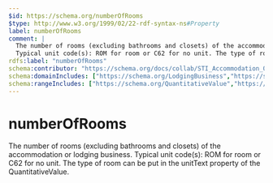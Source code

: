 ```yaml
---
$id: https://schema.org/numberOfRooms
$type: http://www.w3.org/1999/02/22-rdf-syntax-ns#Property
label: numberOfRooms
comment: |
  The number of rooms (excluding bathrooms and closets) of the accommodation or lodging business.
  Typical unit code(s): ROM for room or C62 for no unit. The type of room can be put in the unitText property of the QuantitativeValue.
rdfs:label: "numberOfRooms"
schema:contributor: "https://schema.org/docs/collab/STI_Accommodation_Ontology"
schema:domainIncludes: ["https://schema.org/LodgingBusiness","https://schema.org/Suite","https://schema.org/House","https://schema.org/Accommodation","https://schema.org/FloorPlan","https://schema.org/SingleFamilyResidence","https://schema.org/Apartment"]
schema:rangeIncludes: ["https://schema.org/QuantitativeValue","https://schema.org/Number"]
---
```


# numberOfRooms

The number of rooms (excluding bathrooms and closets) of the accommodation or lodging business.
Typical unit code(s): ROM for room or C62 for no unit. The type of room can be put in the unitText property of the QuantitativeValue.

